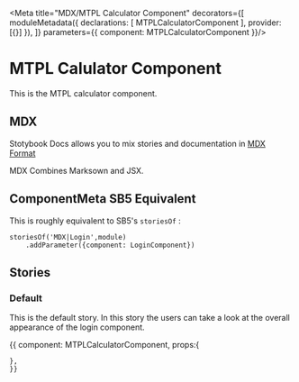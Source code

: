 
<Meta title="MDX/MTPL Calculator Component" decorators={[
    moduleMetadata({
        declarations: [
            MTPLCalculatorComponent
        ],
        provider: [{}]
    }),
]} parameters={{
    component: MTPLCalculatorComponent
}}/>

# MTPL Calulator Component 

This is the MTPL calculator component.

## MDX

Stotybook Docs allows you to mix stories and documentation in 
[MDX Format](https://mdxjs.com/)

MDX Combines Marksown and JSX.

## ComponentMeta SB5 Equivalent

This is roughly equivalent to SB5's `storiesOf` :

```
storiesOf('MDX|Login',module)
    .addParameter({component: LoginComponent})

```

## Stories

### Default

This is the default story. In this story the users can take a look at the overall
appearance of the login component.

<Preview>
  <Story name="Default">{{
    component: MTPLCalculatorComponent,
    props:{
      
    },
    }}    
  </Story>
</Preview>
